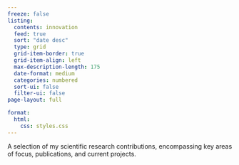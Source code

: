 ```yaml
---
freeze: false
listing:
  contents: innovation
  feed: true
  sort: "date desc"
  type: grid
  grid-item-border: true
  grid-item-align: left
  max-description-length: 175
  date-format: medium
  categories: numbered
  sort-ui: false
  filter-ui: false
page-layout: full

format:
  html:
    css: styles.css
---
```


A selection of my scientific research contributions, encompassing key areas of focus, publications, and current projects.
